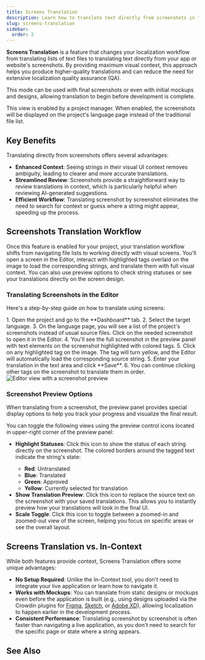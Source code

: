 ```yaml
---
title: Screens Translation
description: Learn how to translate text directly from screenshots in the Editor for maximum context
slug: screens-translation
sidebar:
  order: 2
---
```



**Screens Translation** is a feature that changes your localization workflow from translating lists of text files to translating text directly from your app or website's screenshots. By providing maximum visual context, this approach helps you produce higher-quality translations and can reduce the need for extensive localization quality assurance (QA).

This mode can be used with final screenshots or even with initial mockups and designs, allowing translation to begin before development is complete.

This view is enabled by a project manager. When enabled, the screenshots will be displayed on the project's language page instead of the traditional file list.

## Key Benefits

Translating directly from screenshots offers several advantages:

* **Enhanced Context**: Seeing strings in their visual UI context removes ambiguity, leading to clearer and more accurate translations.
* **Streamlined Review**: Screenshots provide a straightforward way to review translations in context, which is particularly helpful when reviewing AI-generated suggestions.
* **Efficient Workflow**: Translating screenshot by screenshot eliminates the need to search for context or guess where a string might appear, speeding up the process.

## Screenshots Translation Workflow

Once this feature is enabled for your project, your translation workflow shifts from navigating file lists to working directly with visual screens. You'll open a screen in the Editor, interact with highlighted tags overlaid on the image to load the corresponding strings, and translate them with full visual context. You can also use preview options to check string statuses or see your translations directly on the screen design.

### Translating Screenshots in the Editor

Here's a step-by-step guide on how to translate using screens:

<Steps>
  1. Open the project and go to the **Dashboard** tab.
  2. Select the target language.
  3. On the language page, you will see a list of the project's screenshots instead of usual source files. Click on the needed screenshot to open it in the Editor.
  4. You'll see the full screenshot in the preview panel with text elements on the screenshot highlighted with colored tags.
  5. Click on any highlighted tag on the image. The tag will turn yellow, and the Editor will automatically load the corresponding source string.
  5. Enter your translation in the text area and click **Save**.
  6. You can continue clicking other tags on the screenshot to translate them in order. <Image src={screenshotPreview} alt="Editor view with a screenshot preview" />
</Steps>

### Screenshot Preview Options

When translating from a screenshot, the preview panel provides special display options to help you track your progress and visualize the final result.

You can toggle the following views using the preview control icons located in upper-right corner of the preview panel:

* <Icon name="mdi:pencil" class="inline-icon" />**Highlight Statuses**: Click this icon to show the status of each string directly on the screenshot. The colored borders around the tagged text indicate the string's state:
    * **Red**: Untranslated
    * **Blue**: Translated
    * **Green**: Approved
    * **Yellow**: Currently selected for translation
* <Icon name="mdi:eye" class="inline-icon" />**Show Translation Preview**: Click this icon to replace the source text on the screenshot with your saved translations. This allows you to instantly preview how your translations will look in the final UI.
* <Icon name="mdi:magnify-plus" class="inline-icon" />**Scale Toggle**: Click this icon to toggle between a zoomed-in and zoomed-out view of the screen, helping you focus on specific areas or see the overall layout.

## Screens Translation vs. In-Context

While both features provide context, Screens Translation offers some unique advantages:

- **No Setup Required**: Unlike the In-Context tool, you don't need to integrate your live application or learn how to navigate it.
- **Works with Mockups**: You can translate from static designs or mockups even before the application is built (e.g., using designs uploaded via the Crowdin plugins for [Figma](/figma-plugin/), [Sketch](/sketch-plugin/), or [Adobe XD](/adobe-xd-plugin/)), allowing localization to happen earlier in the development process.
- **Consistent Performance**: Translating screenshot by screenshot is often faster than navigating a live application, as you don't need to search for the specific page or state where a string appears.

## See Also

<CardGrid>
  <LinkCard
    title="Screenshots"
    description="Learn how managers can upload and tag screenshots."
    href="/screenshots/"
  />
  <LinkCard
    title="Figma Plugin"
    description="Learn how managers can upload tagged designs for translation directly from Figma."
    href="/figma-plugin/#uploading-tagged-screenshots-to-crowdin"
  />
  <LinkCard
    title="Project Settings"
    description="Learn how managers configure the Language Page View to enable this feature."
    href="/project-settings/#project-language-page-view"
  />
</CardGrid>
